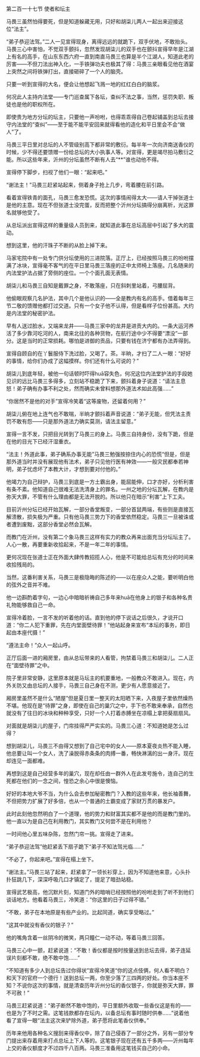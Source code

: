 

第二百一十七节 使者和坛主

马畏三虽然怕得要死，但是知道躲藏无用，只好和胡柒儿两人一起出来迎接这位“法主”。

“弟子恭迎法驾。”二人一见宣得现身，离得远远的就跪下，双手伏地，不敢抬头。马畏三心中害怕，不觉双手颤抖，忽然发现胡柒儿的双手也在颤抖宣得早年是江湖上有名的高手，在山东东西六府一直到南直马畏三也算是半个江湖人，知道此老的厉害――不但刀法出神入化，一手铁弹功夫也极其了得：马畏三亲眼看见他在酒宴上突然之间将铁弹打出，直接砸碎了一个人的脑壳。

只要一听到宣得的大名，便会让他想起飞溅一地的红红白白的脑浆。

何况此人主持内法堂――专门巡查属下各坛，查纠不法之事，当然，惩罚失职、叛徒也是他的职权所在。

即使贵为地方分坛的坛主，只要他一声吩咐，也得乖乖得自己卷起铺盖到总坛去接守内法堂的“查纠”――至于能不能平安回来就得看他的造化和平日里会不会“做人”了。

马畏三平日里对总坛的人不管级别高下都非常的敷衍。每半年一次向济南送香仪的时候，少不得还要馈赠一份给总坛的大小执事人等。对宣得，更是竭尽拍马敷衍之能。所以这些年来，沂州的分坛虽然不断有人去“**”谁也动他不得。

宣得停下脚步，扫视了他们一眼：“起来吧。”

“谢法主！”马畏三赶紧站起来，侧着身子抢上几步，弯着腰在前引路。

看着宣得铁青的面孔，马畏三愈发恐慌。这次的事情闹得太大――请人干掉张道士是他的主意。现在不但张道士没完蛋，反而把整个沂州分坛搞得分崩离析，光这罪名就够他受了。

从总坛派出宣得这样的重量级人员到来，就知道此事在总坛高层中引起了多大的震动。

想到这里，他的汗珠子不断的从脸上掉下来。

马家宅院中有一处专门供分坛使用的三进院落。正厅上，已经按照马畏三的吩咐摆满了冰块，宣得毫不客气的在平日里马畏三落座的正中太师椅上落座。几名随来的内法堂护法占据了旁侧的座位。一个个面孔面无表情。

胡柒儿和马畏三自知是戴罪之身，不敢落座，只在斜刺里站着，弓腰屈背。

他偷眼观察几名护法，其中几个是他认识的――全是教内有名的高手。借着每年三节二敬的馈赠他都打过交道。只有一个女子他不认得，但是看样子位份甚高。大约是内法堂的秘密护法。

早有人送过脸水，又端来龙井――马畏三家中的龙井是进贡大内的。一条大运河养活了多少靠河吃河的人，南来北往的各种货物，在航行途中少不得要“漂没”一部分。这是当时的正常损耗。哪怕是进御的贡品，只要有钱在济宁都有办法弄得到。

宣得自顾自的在丫鬟服侍下洗过脸，又喝了。茶。半晌，才扫了二人一眼：“好好的事情，给你们办成了这幅摸样。你们还有什么可说的？”

胡柒儿到底年轻，被他一句话顿时吓得huā容失色，何况这位内法堂护法的手段她见识的远比马畏三多得多，立刻站不稳跪了下来，颤抖着身子说道：“请法主息怒！弟子确有办事不利之处，然而确实未曾料想那外道法术如此高强……”

“你居然不是他的对手”宣得冷笑着“这等废物，还留着何用？”

胡柒儿俯在地上连气也不敢喘，半晌才颤抖着声音说道：“弟子无能，但凭法主责罚不敢有怨――只是那外道法力确实莫测，请法主留意。”

宣得一言不发，只把目光转到了马畏三的身上。马畏三自持身份，没有下跪，但是在他的目光下已经汗湿重衣。

“法主！外道此事，弟子确系办事无能”马畏三勉强按捺住内心的恐慌“但是，但是那外道当时并没有展现他有法术，弟子只见他行医有神效――一般灾民都奉若神明，弟子忧虑坏了本教大计，才想到要对付他的。”

他竭力为自己辩护，马畏三到底是一方土霸出身，能屈能伸，口才亦好，分析利害有条不紊。他知道自己很难无法洗清身上的罪名。一州之地的分坛瓦解，在教内是弥天大罪，不管有什么理由都是无法开脱的。所以他只在暗示“利害”上下工夫。

目前沂州分坛已经开始瓦解，一部分香堂叛变，一部分首鼠两端，有些则是直接瓦解溃散，损失极为严重。只有他马畏三势力下的香堂依然稳定。马畏三一旦被诛或者遭到废黜，这部分香堂必然会瓦解。

而教门在沂州，没有第二个象马畏三这样有实力的教众再来出面充当分坛坛主了。人心一散，再要重新收拾起来，不是一年二年的事情。

更何况现在张道士正在外面大肆传教招揽人心，他是不可能给总坛有充分的时间来收拾残局的。

当然，这番利害关系，马畏三是极隐晦的陈述的――以在座众人之能，要听明白他的弦外之音并不难。

他一边斟酌着字句，一边心中暗暗祈祷自己多年来huā在他身上的银子和各种名贵礼物能够救自己一命。

宣得冷着脸，一言不发的听着他的话。直到他的停下说话之后很久，才说开口道：“你二人犯下重罪，先在内堂面壁待罪！”他站起身来宣布“本坛的事务，即日起由本座代摄！”

“遵法主命！”众人一起山呼。

正厅后面一进的厢房里，由从总坛带来的人看管，拘禁着马畏三和胡柒儿。二人正在“面壁待罪”之中。

院子里非常安静，这里原本就是马坛主的机要重地，一般教众不敢进入。现在，内外关防又由总坛的人接手，马畏三自己身在不测，更少有人愿意接近了。

厢房里虽然不是什么“陋屋”但是夏日里一整天的太阳晒下来，入夜屋子里依然燥热不堪。他现在是“待罪”之身，即使在自己的巢穴之中，手下也不敢来奉承，自然也就没有了往日的冰块和种种享受，只好一个人打着赤膊坐在凉榻上拿把葵扇扇风。

对面就是胡柒儿的屋子，门帘挂得严严实实的。马畏三心道：不知道她是怎么过得？

想到胡柒儿，马畏三不由得又想到了自己宅中的女人――原本夏夜炎热不能入睡，他总要让叫一个女人，洗了澡脱得赤条条的肉搏一番，畅快淋漓的出一身汗。现在却连见一面都难。

再想到这是自己经营多年的巢穴，现在却任由一群外人在此发号施令，连自己的生死都在他们的一念之间，惶恐之余心中很是懊恼。

好好的本地大爷不当，为什么会去参加秘密教门？入教的这些年来，他长袖善舞，不但把势力扩展了好多倍，也从一个普通的土霸变成了家财万贯的暴发户。

此时此刻他忽然明白了一个道理，他的势力和财富其实都不是他的而是教门里的。他一直以为是自己在利用教门，其实教门又何尝不是在利用他？

一时间他心里五味杂陈，忽然门帘一挑。宣得走了进来。

“弟子恭迎法驾”他赶紧丢下扇子跪下“弟子不知法驾光临……”

“不必了，你起来吧。”宣得在榻上坐下。

“谢法主。”马畏三站了起来，赶紧拿了一领长衫穿上，因为不知道他来意，心头扑扑狂跳几下，深深呼吸几口才镇定了，提足了暗劲站稳。

宣得武艺极高，他沉默片刻，知道门外的暗哨已经按照他的吩咐走到了听不到他们谈话地方。他看着马畏三，冷笑道：“你这里的日子过得不错。”

“不敢，弟子在本地原是有些产业的。比起同道，确实享受略过。”

“这其中就没有香仪的银子？”

他的嘴角含着一丝阴冷的微笑，两只瞳仁一动不动，等着马畏三回答。

马畏三心中一颤，赶紧说道：“不敢！香仪都是按时按量送到总坛去得，弟子连延误片刻都不敢，绝不敢中饱……”

“不知道有多少人到总坛告过你得状”宣得冷笑道“你的这点伎俩，何人看不明白？和天下的官府一个德行！送到总坛一两，你至少落了三四两的好处。你当本座不知？不说你这次的事情，就是清查历年沂州分坛的香仪银子，你就是弥天大罪，罪不可赦！”

马畏三赶紧说道：“弟子断然不敢中饱的，平日里额外收取一些香仪这是有的――也是为了不时之需。这笔钱款都存在坛内，以备总坛有事时随时供奉……”说着他看了宣得一眼“法主这次来铲除外道，弟子愿将此笔香仪供奉。”

历年来他用各种名义搜刮来得香仪中，除了自己侵吞了一部分之外，另有一部分专门提出来存着用来打点总坛上下人等的。这笔银子现在还有五千多两――沂州每年上交的香仪额度才不过四千八百两。马畏三准备用这笔钱买自己的小命。

